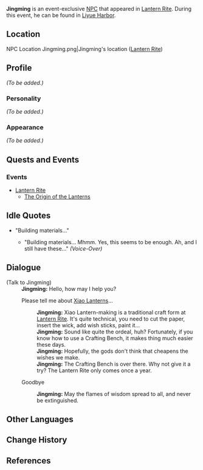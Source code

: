 {{Meta
<!-- REMOVE THIS TEMPLATE AFTER ADDING MISSING INFO -->
|missing_NPC_profile  = yes
}}
{{Character Infobox
|image            = NPC Jingming.png
|region           = Liyue
|voiceEN          = [https://www.yongyeavo.com/ Yong Yea]<ref>Twitter: [https://twitter.com/YongYea/status/1359553713212256256 EN VA Self Announcement]</ref>
|type             = Event NPC
}}
'''Jingming''' is an event-exclusive [[NPC]] that appeared in [[Lantern Rite]]. During this event, he can be found in [[Liyue Harbor]].

==Location==
<gallery hideaddbutton="true" captionalign="center">
NPC Location Jingming.png|Jingming's location ([[Lantern Rite]])
</gallery>

==Profile==
<!-- detailed story/lore information goes here -->
''(To be added.)''

===Personality===
''(To be added.)''

===Appearance===
''(To be added.)''

==Quests and Events==
===Events===
* [[Lantern Rite]]
** [[The Origin of the Lanterns]]

==Idle Quotes==
* "Building materials..."
** {{A|VO Jingming 01 (Lantern Rite).ogg}} "Building materials... Mhmm. Yes, this seems to be enough. Ah, and I still have these..." ''(Voice-Over)''

==Dialogue==
{{Dialogue start}}
;(Talk to Jingming)
:'''Jingming:''' Hello, how may I help you?
:{{DIcon}} Please tell me about [[Xiao Lantern]]s...
::'''Jingming:''' Xiao Lantern-making is a traditional craft form at [[Lantern Rite Festival|Lantern Rite]]. It's quite technical, you need to cut the paper, insert the wick, add wish sticks, paint it...
::'''Jingming:''' Sound like quite the ordeal, huh? Fortunately, if you know how to use a Crafting Bench, it makes thing much easier these days.
::'''Jingming:''' Hopefully, the gods don't think that cheapens the wishes we make.
::'''Jingming:''' The Crafting Bench is over there. Why not give it a try? The Lantern Rite only comes once a year.
:{{DIcon}} Goodbye
::'''Jingming:''' May the flames of wisdom spread to all, and never be extinguished.
{{Dialogue end}}

==Other Languages==
{{Other Languages
|default_hidden = 1
|en      = Jingming
|zhs     = 景明
|zhs_rm  = Jǐngmíng
|zht     = 景明
|zht_rm  = Jǐngmíng
|ja      = 景明
|ja_rm   = Keimei{{Assumed}}
|ko      = 경명
|ko_rm   = 
|es      = Jingming
|fr      = Jingming
|ru      = Цзин Мин
|th      = Jingming
|vi      = Jingming
|de      = Jingming
|id      = Jingming
|pt      = Jingming
}}

==Change History==
{{Change History|1.3}}

==References==
{{Reflist}}